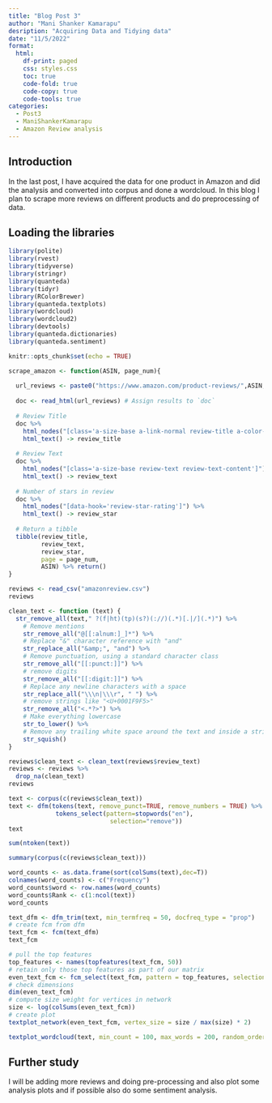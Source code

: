 ```yaml
---
title: "Blog Post 3"
author: "Mani Shanker Kamarapu"
desription: "Acquiring Data and Tidying data"
date: "11/5/2022"
format:
  html:
    df-print: paged
    css: styles.css
    toc: true
    code-fold: true
    code-copy: true
    code-tools: true
categories:
  - Post3
  - ManiShankerKamarapu
  - Amazon Review analysis
---
```

## Introduction

In the last post, I have acquired the data for one product in Amazon and did the analysis and converted into corpus and done a wordcloud. In this blog I plan to scrape more reviews on different products and do preprocessing of data.

## Loading the libraries

```r
library(polite)
library(rvest)
library(tidyverse)
library(stringr)
library(quanteda)
library(tidyr)
library(RColorBrewer)
library(quanteda.textplots)
library(wordcloud)
library(wordcloud2)
library(devtools)
library(quanteda.dictionaries)
library(quanteda.sentiment)

knitr::opts_chunk$set(echo = TRUE)
```

```r
scrape_amazon <- function(ASIN, page_num){
  
  url_reviews <- paste0("https://www.amazon.com/product-reviews/",ASIN,"/?pageNumber=",page_num)
  
  doc <- read_html(url_reviews) # Assign results to `doc`
  
  # Review Title
  doc %>% 
    html_nodes("[class='a-size-base a-link-normal review-title a-color-base review-title-content a-text-bold']") %>%
    html_text() -> review_title
  
  # Review Text
  doc %>% 
    html_nodes("[class='a-size-base review-text review-text-content']") %>%
    html_text() -> review_text
  
  # Number of stars in review
  doc %>%
    html_nodes("[data-hook='review-star-rating']") %>%
    html_text() -> review_star
  
  # Return a tibble
  tibble(review_title,
         review_text,
         review_star,
         page = page_num,
         ASIN) %>% return()
}
```

<!-- ```{r} -->
<!-- out <- scrape_amazon("B0001DBI1Q", 1) -->
<!-- for (i in 2:400) { -->
<!--   out <- bind_rows(out, scrape_amazon("B0001DBI1Q", i)) -->
<!--   if((i %% 3) == 0){ -->
<!--     Sys.sleep(2) # Take an additional two second break -->
<!--   } -->
<!-- } -->
<!-- ``` -->

<!-- ```{r} -->
<!-- for (i in 1:400) { -->
<!--   out <- bind_rows(out, scrape_amazon("B0001MC01Y", i)) -->
<!--   if((i %% 3) == 0){ -->
<!--     Sys.sleep(2) # Take an additional two second break -->
<!--   } -->
<!-- } -->
<!-- ``` -->

<!-- ```{r} -->
<!-- for (i in 1:400) { -->
<!--   out <- bind_rows(out, scrape_amazon("B00026WUZU", i)) -->
<!--   if((i %% 3) == 0){ -->
<!--     Sys.sleep(2) # Take an additional two second break -->
<!--   } -->
<!-- } -->
<!-- ``` -->

<!-- ```{r} -->
<!-- for (i in 1:400) { -->
<!--   out <- bind_rows(out, scrape_amazon("B07ZN4WM13", i)) -->
<!--   if((i %% 3) == 0){ -->
<!--     Sys.sleep(2) # Take an additional two second break -->
<!--   } -->
<!-- } -->
<!-- ``` -->

<!-- ```{r} -->
<!-- for (i in 1:400) { -->
<!--   out <- bind_rows(out, scrape_amazon("B005C7QVUE", i)) -->
<!--   if((i %% 3) == 0){ -->
<!--     Sys.sleep(2) # Take an additional two second break -->
<!--   } -->
<!-- } -->
<!-- ``` -->

<!-- ```{r} -->
<!-- for (i in 1:400) { -->
<!--   out <- bind_rows(out, scrape_amazon("B000BO2D64", i)) -->
<!--   if((i %% 3) == 0){ -->
<!--     Sys.sleep(2) # Take an additional two second break -->
<!--   } -->
<!-- } -->
<!-- ``` -->

<!-- ```{r} -->
<!-- for (i in 336:400) { -->
<!--   out <- bind_rows(out, scrape_amazon("B000I2JFQU", i)) -->
<!--   if((i %% 3) == 0){ -->
<!--     Sys.sleep(2) # Take an additional two second break -->
<!--   } -->
<!-- } -->
<!-- ``` -->

<!-- ```{r} -->
<!-- for (i in 311:400) { -->
<!--   out <- bind_rows(out, scrape_amazon("B000UW50LW", i)) -->
<!--   if((i %% 3) == 0){ -->
<!--     Sys.sleep(2) # Take an additional two second break -->
<!--   } -->
<!-- } -->
<!-- ``` -->

<!-- ```{r} -->
<!-- for (i in 1:400) { -->
<!--   out <- bind_rows(out, scrape_amazon("B001FD6RLM", i)) -->
<!--   if((i %% 3) == 0){ -->
<!--     Sys.sleep(2) # Take an additional two second break -->
<!--   } -->
<!-- } -->
<!-- ``` -->

<!-- ```{r} -->
<!-- for (i in 1:400) { -->
<!--   out <- bind_rows(out, scrape_amazon("B07HHJ7669", i)) -->
<!--   if((i %% 3) == 0){ -->
<!--     Sys.sleep(2) # Take an additional two second break -->
<!--   } -->
<!-- } -->
<!-- ``` -->

<!-- ```{r} -->
<!-- for (i in 1:400) { -->
<!--   out <- bind_rows(out, scrape_amazon("B07T6BQV2L", i)) -->
<!--   if((i %% 3) == 0){ -->
<!--     Sys.sleep(2) # Take an additional two second break -->
<!--   } -->
<!-- } -->
<!-- ``` -->

<!-- ```{r} -->
<!-- for (i in 1:400) { -->
<!--   out <- bind_rows(out, scrape_amazon("B07T43YYRY", i)) -->
<!--   if((i %% 3) == 0){ -->
<!--     Sys.sleep(2) # Take an additional two second break -->
<!--   } -->
<!-- } -->
<!-- ``` -->

<!-- ```{r} -->
<!-- write.csv(out, "amazonreview.csv") -->
<!-- ``` -->

```r
reviews <- read_csv("amazonreview.csv")
reviews
```

```r
clean_text <- function (text) {
  str_remove_all(text," ?(f|ht)(tp)(s?)(://)(.*)[.|/](.*)") %>% 
    # Remove mentions
    str_remove_all("@[[:alnum:]_]*") %>% 
    # Replace "&" character reference with "and"
    str_replace_all("&amp;", "and") %>%
    # Remove punctuation, using a standard character class
    str_remove_all("[[:punct:]]") %>%
    # remove digits
    str_remove_all("[[:digit:]]") %>%
    # Replace any newline characters with a space
    str_replace_all("\\\n|\\\r", " ") %>%
    # remove strings like "<U+0001F9F5>"
    str_remove_all("<.*?>") %>% 
    # Make everything lowercase
    str_to_lower() %>%
    # Remove any trailing white space around the text and inside a string
    str_squish()
}
```

```r
reviews$clean_text <- clean_text(reviews$review_text) 
reviews <- reviews %>%
  drop_na(clean_text)
reviews
```

```r
text <- corpus(c(reviews$clean_text))
text <- dfm(tokens(text, remove_punct=TRUE, remove_numbers = TRUE) %>%
             tokens_select(pattern=stopwords("en"),
                            selection="remove"))
text
```

```r
sum(ntoken(text))
```

```r
summary(corpus(c(reviews$clean_text)))
```

```r
word_counts <- as.data.frame(sort(colSums(text),dec=T))
colnames(word_counts) <- c("Frequency")
word_counts$word <- row.names(word_counts)
word_counts$Rank <- c(1:ncol(text))
word_counts
```

```r
text_dfm <- dfm_trim(text, min_termfreq = 50, docfreq_type = "prop")
# create fcm from dfm
text_fcm <- fcm(text_dfm)
text_fcm
```

```r
# pull the top features
top_features <- names(topfeatures(text_fcm, 50))
# retain only those top features as part of our matrix
even_text_fcm <- fcm_select(text_fcm, pattern = top_features, selection = "keep")
# check dimensions
dim(even_text_fcm)
# compute size weight for vertices in network
size <- log(colSums(even_text_fcm))
# create plot
textplot_network(even_text_fcm, vertex_size = size / max(size) * 2)
```

```r
textplot_wordcloud(text, min_count = 100, max_words = 200, random_order = TRUE)

```

## Further study

I will be adding more reviews and doing pre-processing and also plot some analysis plots and if possible also do some sentiment analysis.
